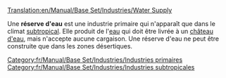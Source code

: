 [[Translation:en/Manual/Base Set/Industries/Water Supply]]

{{fr/Manual/Base Set/Industries/Industries|image=en/Manual/Base Set/Industries/Watersupply.png
|nom=Réserve d'eau
|climats=[[fr/Manual/Climat#subtropical|Subtropical]]
|accepte=Rien
|produit=[[fr/Manual/Base Set/Cargos/Eau|Eau]]
|notes=Absent sous les autres [[fr/Manual/Climat|climats]]
}}
Une '''réserve d'eau''' est une industrie primaire qui n'apparaît que dans le climat [[fr/Manual/Climat#subtropical|subtropical]]. Elle produit de l'[[fr/Manual/Base Set/Cargos/Eau|eau]] qui doit être livrée à un [[fr/Manual/Base Set/Industries/Château d'eau|château d'eau]], mais n'accepte aucune cargaison. Une réserve d'eau ne peut être construite que dans les zones désertiques.

{{fr/Manual/Base Set/Industries/Navbox Industries}}

[[Category:fr/Manual/Base Set/Industries/Industries primaires]]
[[Category:fr/Manual/Base Set/Industries/Industries subtropicales]]